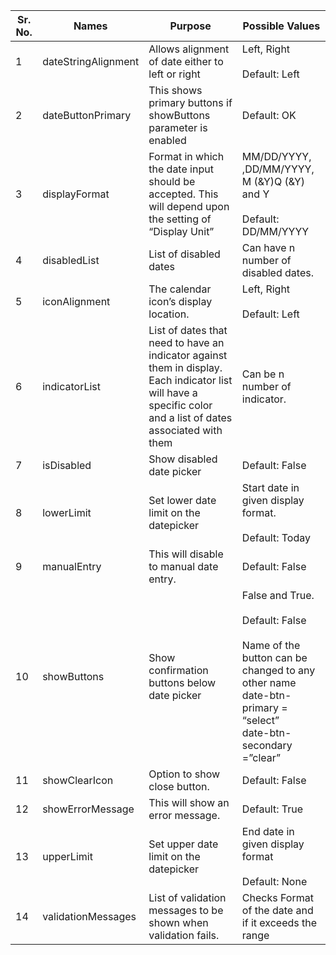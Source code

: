 
 
|Sr. No.|Names|Purpose|Possible Values|
|--- |--- |--- |--- |
|1|dateStringAlignment|Allows alignment of date either to left or right|Left, Right <br/><br/> Default: Left|
|2|dateButtonPrimary|This shows primary buttons if showButtons parameter is enabled|Default: OK|
|3|displayFormat|Format in which the date input should be accepted. This will depend upon the setting of “Display Unit”|MM/DD/YYYY, ,DD/MM/YYYY, M (&Y)Q (&Y) and Y <br/><br/> Default: DD/MM/YYYY|
|4|disabledList|List of disabled dates|Can have n number of disabled dates.|
|5|iconAlignment|The calendar icon’s display location.|Left, Right <br/><br/>Default: Left|
|6|indicatorList|List of dates that need to have an indicator against them in display. Each indicator list will have a specific color and a list of dates associated with them|Can be n number of indicator.|
|7|isDisabled|Show disabled date picker|Default: False|
|8|lowerLimit|Set lower date limit on the datepicker|Start date in given display format. <br/><br/> Default: Today|
|9|manualEntry|This will disable to manual date entry.|Default: False|
|10|showButtons|Show confirmation buttons below date picker|False and True.<br/><br/> Default: False <br/><br/> Name of the button can be changed to any other name <br/>date-btn-primary = “select”<br/>date-btn-secondary =”clear”|
|11|showClearIcon|Option to show close button.|Default: False|
|12|showErrorMessage|This will show an error message.|Default: True|
|13|upperLimit|Set upper date limit on the datepicker|End date in given display format <br/><br/> Default: None|
|14|validationMessages|List of validation messages to be shown when validation fails.|Checks Format of the date and if it exceeds the range|
